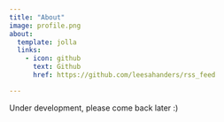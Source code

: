 ```yaml
---
title: "About"
image: profile.png
about:
  template: jolla
  links:
    - icon: github
      text: Github
      href: https://github.com/leesahanders/rss_feed

---
```


Under development, please come back later :) 

 